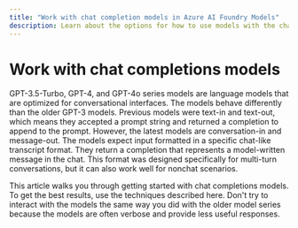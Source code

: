 ```yaml
---
title: "Work with chat completion models in Azure AI Foundry Models"
description: Learn about the options for how to use models with the chat completions API
---
```


# Work with chat completions models

GPT-3.5-Turbo, GPT-4, and GPT-4o series models are language models that are optimized for conversational interfaces. The models behave differently than the older GPT-3 models. Previous models were text-in and text-out, which means they accepted a prompt string and returned a completion to append to the prompt. However, the latest models are conversation-in and message-out. The models expect input formatted in a specific chat-like transcript format. They return a completion that represents a model-written message in the chat. This format was designed specifically for multi-turn conversations, but it can also work well for nonchat scenarios.

This article walks you through getting started with chat completions models. To get the best results, use the techniques described here. Don't try to interact with the models the same way you did with the older model series because the models are often verbose and provide less useful responses.


<ChatCompletions />
